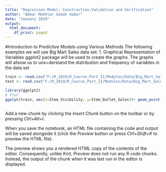 ---
title: "Regression Model: Construction,Validation and Verification"
author: "Ammar Mokhtar Gomah Gaber"
date: "January 2019"
output:
  html_document:
    df_print: paged
---

#Introduction to Predictive Models using Various Methods
The following examples we will use Big Mart Sales data set:
1. Graphical Representation of Variables
ggplot2 package will be used to create the graphs. The graphs will allsow us to uns=derstand the distribution and frequency of variables in the data set
```{r}
train <- read.csv("F:/R_2019/R_Course_Part_II/Modules/Data/Big_Mart_Sales/Train.csv")
test <- read.csv("F:/R_2019/R_Course_Part_II/Modules/Data/Big_Mart_Sales/test.csv", header = TRUE)
```


```{r}
library(ggolpt2)
# Plot
ggolpt(train, aes(x=Item_Visibility, y=Item_Outlet_Sales))+ geom_point(size=2.5,
                                                                       color="navy")+ xlab("Item Visibility")+ ylab("Item Outlet Sales")+ ggtitle("Item Visibility vs Item Outlet Sales")
```



Add a new chunk by clicking the *Insert Chunk* button on the toolbar or by pressing *Ctrl+Alt+I*.

When you save the notebook, an HTML file containing the code and output will be saved alongside it (click the *Preview* button or press *Ctrl+Shift+K* to preview the HTML file).

The preview shows you a rendered HTML copy of the contents of the editor. Consequently, unlike *Knit*, *Preview* does not run any R code chunks. Instead, the output of the chunk when it was last run in the editor is displayed.
